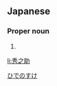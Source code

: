 ==Japanese==
{{ja-kanjitab|ひで|の|すけ}}

===Proper noun===
{{ja-pos|proper|ひでのすけ}}

# {{given name|male|lang=ja}}

[[Category:Japanese male given names|ひでのすけ]]

[[li:秀之助]]